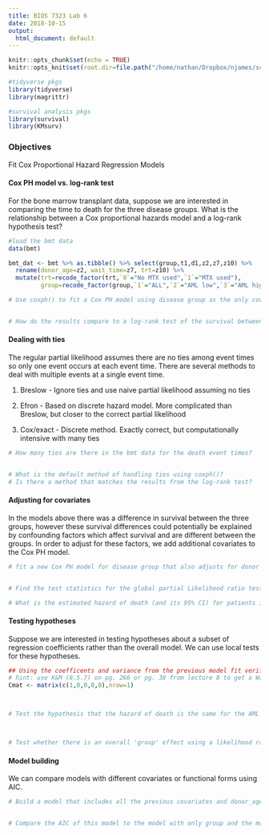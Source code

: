 ```yaml
---
title: BIOS 7323 Lab 6
date: 2018-10-15
output:
  html_document: default
---
```


```r
knitr::opts_chunk$set(echo = TRUE)
knitr::opts_knit$set(root.dir=file.path("/home/nathan/Dropbox/njames/school/PhD/courses/2018_19/ta_surv_anlys2/labs/lab6"))

#tidyverse pkgs
library(tidyverse)
library(magrittr)

#survival analysis pkgs
library(survival)
library(KMsurv)
```

### Objectives

Fit Cox Proportional Hazard Regression Models

#### Cox PH model vs. log-rank test

For the bone marrow transplant data, suppose we are interested in comparing the time to death for the three disease groups. What is the relationship between a Cox proportional hazards model and a log-rank hypothesis test? 

```r
#load the bmt data
data(bmt)

bmt_dat <- bmt %>% as.tibble() %>% select(group,t1,d1,z2,z7,z10) %>%
  rename(donor_age=z2, wait_time=z7, trt=z10) %>%
  mutate(trt=recode_factor(trt,`0`="No MTX used",`1`="MTX used"),
         group=recode_factor(group,`1`="ALL",`2`="AML low",`3`="AML high"))

# Use coxph() to fit a Cox PH model using disease group as the only covariate


# How do the results compare to a log-rank test of the survival between disease groups?


```

#### Dealing with ties

The regular partial likelihood assumes there are no ties among event times so only one event occurs at each event time. There are several methods to deal with multiple events at a single event time.

1) Breslow - Ignore ties and use naive partial likelihood assuming no ties

2) Efron - Based on discrete hazard model. More complicated than Breslow, but closer to the correct partial likelihood

3) Cox/exact - Discrete method. Exactly correct, but computationally intensive with many ties 

```r
# How many ties are there in the bmt data for the death event times? 


# What is the default method of handling ties using coxph()? 
# Is there a method that matches the results from the log-rank test?


```

#### Adjusting for covariates

In the models above there was a difference in survival between the three groups, however these survival differences could potentially be explained by confounding factors which affect survival and are different between the groups. In order to adjust for these factors, we add additional covariates to the Cox PH model.

```r
# fit a new Cox PH model for disease group that also adjusts for donor's age, waiting time to transplant, and MTX use


# Find the test statistics for the global partial Likelihood ratio test, Wald test, and Score test. Are these overall tests signficant when adjusting for the additional covariates?

# What is the estimated hazard of death (and its 95% CI) for patients in the AML low risk group compared to the ALL group?


```

#### Testing hypotheses

Suppose we are interested in testing hypotheses about a subset of regression coefficients rather than the overall model. We can use local tests for these hypotheses.

```r
## Using the coefficents and variance from the previous model fit verify that the contrast matrix below gives the same test results as the summary output for beta1
# hint: use K&M (8.5.7) on pg. 266 or pg. 38 from lecture 8 to get a Wald test statistic
Cmat <- matrix(c(1,0,0,0,0),nrow=1)



# Test the hypothesis that the hazard of death is the same for the AML low group and the AML high group, i.e. H0: beta1=beta2



# Test whether there is an overall 'group' effect using a likelihood ratio test. How many degrees of freedom will the test have?


```

#### Model building 

We can compare models with different covariates or functional forms using AIC.

```r
# Build a model that includes all the previous covariates and donor_age^2 (use I(donor_age^2) in the formula argument) 


# Compare the AIC of this model to the model with only group and the model with group, donor age, wait time and trt. Which would you choose?


```
